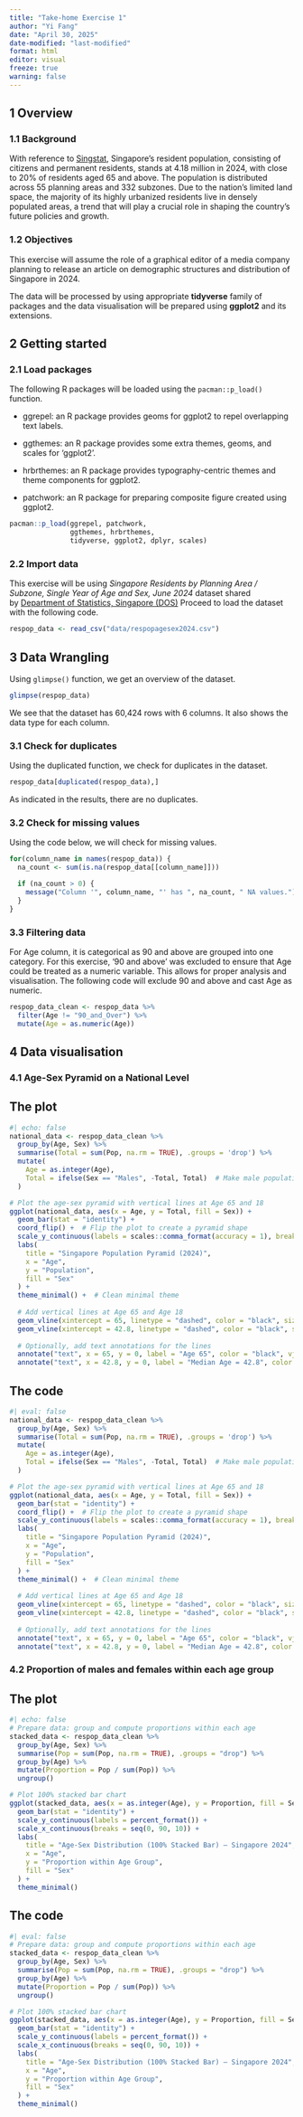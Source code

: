 ```yaml
---
title: "Take-home Exercise 1"
author: "Yi Fang"
date: "April 30, 2025"
date-modified: "last-modified"
format: html
editor: visual
freeze: true
warning: false
---
```


## 1 Overview

### 1.1 Background

With reference to [Singstat](https://www.singstat.gov.sg/find-data/search-by-theme/population/population-and-population-structure/latest-data), Singapore’s resident population, consisting of citizens and permanent residents, stands at 4.18 million in 2024, with close to 20% of residents aged 65 and above. The population is distributed across 55 planning areas and 332 subzones. Due to the nation’s limited land space, the majority of its highly urbanized residents live in densely populated areas, a trend that will play a crucial role in shaping the country’s future policies and growth.

### 1.2 Objectives

This exercise will assume the role of a graphical editor of a media company planning to release an article on demographic structures and distribution of Singapore in 2024.

The data will be processed by using appropriate **tidyverse** family of packages and the data visualisation will be prepared using **ggplot2** and its extensions.

## 2 Getting started

### 2.1 Load packages

The following R packages will be loaded using the `pacman::p_load()` function.

-   ggrepel: an R package provides geoms for ggplot2 to repel overlapping text labels.

-   ggthemes: an R package provides some extra themes, geoms, and scales for ‘ggplot2’.

-   hrbrthemes: an R package provides typography-centric themes and theme components for ggplot2.

-   patchwork: an R package for preparing composite figure created using ggplot2.

```r
pacman::p_load(ggrepel, patchwork, 
               ggthemes, hrbrthemes,
               tidyverse, ggplot2, dplyr, scales) 
```

### 2.2 Import data

This exercise will be using *Singapore Residents by Planning Area / Subzone, Single Year of Age and Sex, June 2024* dataset shared by [Department of Statistics, Singapore (DOS)](https://www.singstat.gov.sg/) Proceed to load the dataset with the following code.

```r
respop_data <- read_csv("data/respopagesex2024.csv")
```

## 3 Data Wrangling

Using `glimpse()` function, we get an overview of the dataset.

```r
glimpse(respop_data)
```

We see that the dataset has 60,424 rows with 6 columns. It also shows the data type for each column.

### 3.1 Check for duplicates

Using the duplicated function, we check for duplicates in the dataset.

```r
respop_data[duplicated(respop_data),]
```

As indicated in the results, there are no duplicates.

### 3.2 Check for missing values

Using the code below, we will check for missing values.

```r
for(column_name in names(respop_data)) {
  na_count <- sum(is.na(respop_data[[column_name]]))

  if (na_count > 0) {
    message("Column '", column_name, "' has ", na_count, " NA values.")
  }
}
```

### 3.3 Filtering data

For Age column, it is categorical as 90 and above are grouped into one category. For this exercise, '90 and above' was excluded to ensure that Age could be treated as a numeric variable. This allows for proper analysis and visualisation. The following code will exclude 90 and above and cast Age as numeric.

```r
respop_data_clean <- respop_data %>%
  filter(Age != "90_and_Over") %>%
  mutate(Age = as.numeric(Age))

```

## 4 Data visualisation

### 4.1 Age-Sex Pyramid on a National Level

::: panel-tabset
## The plot

```r
#| echo: false
national_data <- respop_data_clean %>%
  group_by(Age, Sex) %>%
  summarise(Total = sum(Pop, na.rm = TRUE), .groups = 'drop') %>%
  mutate(
    Age = as.integer(Age),
    Total = ifelse(Sex == "Males", -Total, Total)  # Make male population negative for pyramid
  )

# Plot the age-sex pyramid with vertical lines at Age 65 and 18
ggplot(national_data, aes(x = Age, y = Total, fill = Sex)) +
  geom_bar(stat = "identity") +
  coord_flip() +  # Flip the plot to create a pyramid shape
  scale_y_continuous(labels = scales::comma_format(accuracy = 1), breaks = scales::pretty_breaks()) +  # Format y-axis
  labs(
    title = "Singapore Population Pyramid (2024)",
    x = "Age",
    y = "Population",
    fill = "Sex"
  ) +
  theme_minimal() +  # Clean minimal theme
  
  # Add vertical lines at Age 65 and Age 18
  geom_vline(xintercept = 65, linetype = "dashed", color = "black", size = 1) +
  geom_vline(xintercept = 42.8, linetype = "dashed", color = "black", size = 1) +
  
  # Optionally, add text annotations for the lines
  annotate("text", x = 65, y = 0, label = "Age 65", color = "black", vjust = -0.5, hjust = -0.1) +
  annotate("text", x = 42.8, y = 0, label = "Median Age = 42.8", color = "black", vjust = -0.5, hjust = -0.1)


```

## The code

```r
#| eval: false
national_data <- respop_data_clean %>%
  group_by(Age, Sex) %>%
  summarise(Total = sum(Pop, na.rm = TRUE), .groups = 'drop') %>%
  mutate(
    Age = as.integer(Age),
    Total = ifelse(Sex == "Males", -Total, Total)  # Make male population negative for pyramid
  )

# Plot the age-sex pyramid with vertical lines at Age 65 and 18
ggplot(national_data, aes(x = Age, y = Total, fill = Sex)) +
  geom_bar(stat = "identity") +
  coord_flip() +  # Flip the plot to create a pyramid shape
  scale_y_continuous(labels = scales::comma_format(accuracy = 1), breaks = scales::pretty_breaks()) +  # Format y-axis
  labs(
    title = "Singapore Population Pyramid (2024)",
    x = "Age",
    y = "Population",
    fill = "Sex"
  ) +
  theme_minimal() +  # Clean minimal theme
  
  # Add vertical lines at Age 65 and Age 18
  geom_vline(xintercept = 65, linetype = "dashed", color = "black", size = 1) +
  geom_vline(xintercept = 42.8, linetype = "dashed", color = "black", size = 1) +
  
  # Optionally, add text annotations for the lines
  annotate("text", x = 65, y = 0, label = "Age 65", color = "black", vjust = -0.5, hjust = -0.1) +
  annotate("text", x = 42.8, y = 0, label = "Median Age = 42.8", color = "black", vjust = -0.5, hjust = -0.1)

```
:::

### 4.2 Proportion of males and females within each age group

::: panel-tabset
## The plot
```r
#| echo: false
# Prepare data: group and compute proportions within each age
stacked_data <- respop_data_clean %>%
  group_by(Age, Sex) %>%
  summarise(Pop = sum(Pop, na.rm = TRUE), .groups = "drop") %>%
  group_by(Age) %>%
  mutate(Proportion = Pop / sum(Pop)) %>%
  ungroup()

# Plot 100% stacked bar chart
ggplot(stacked_data, aes(x = as.integer(Age), y = Proportion, fill = Sex)) +
  geom_bar(stat = "identity") +
  scale_y_continuous(labels = percent_format()) +
  scale_x_continuous(breaks = seq(0, 90, 10)) +
  labs(
    title = "Age-Sex Distribution (100% Stacked Bar) – Singapore 2024",
    x = "Age",
    y = "Proportion within Age Group",
    fill = "Sex"
  ) +
  theme_minimal()
```
## The code
```r
#| eval: false
# Prepare data: group and compute proportions within each age
stacked_data <- respop_data_clean %>%
  group_by(Age, Sex) %>%
  summarise(Pop = sum(Pop, na.rm = TRUE), .groups = "drop") %>%
  group_by(Age) %>%
  mutate(Proportion = Pop / sum(Pop)) %>%
  ungroup()

# Plot 100% stacked bar chart
ggplot(stacked_data, aes(x = as.integer(Age), y = Proportion, fill = Sex)) +
  geom_bar(stat = "identity") +
  scale_y_continuous(labels = percent_format()) +
  scale_x_continuous(breaks = seq(0, 90, 10)) +
  labs(
    title = "Age-Sex Distribution (100% Stacked Bar) – Singapore 2024",
    x = "Age",
    y = "Proportion within Age Group",
    fill = "Sex"
  ) +
  theme_minimal()
```

:::

